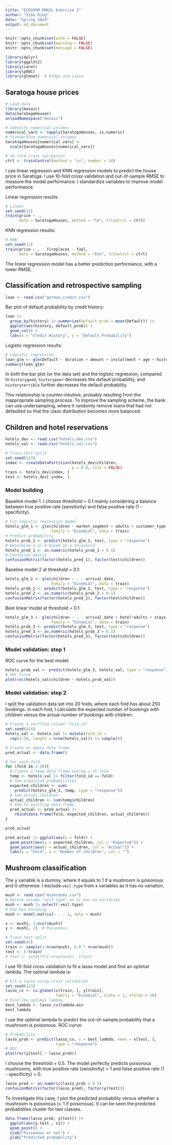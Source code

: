 ```yaml
---
title: "ECO395M DM&SL Exercise 2"
author: "Sibo Ding"
date: "Spring 2024"
output: md_document
---
```


```r
knitr::opts_chunk$set(echo = FALSE)
knitr::opts_chunk$set(warning = FALSE)
knitr::opts_chunk$set(message = FALSE)

library(dplyr)
library(ggplot2)
library(caret)
library(pROC)
library(glmnet)  # Ridge and Lasso
```

## Saratoga house prices
```r
# Load data
library(mosaic)
data(SaratogaHouses)
unloadNamespace("mosaic")

# Identify numerical columns
numerical_vars <- sapply(SaratogaHouses, is.numeric)
# Standardize numerical columns
SaratogaHouses[numerical_vars] <- 
  scale(SaratogaHouses[numerical_vars])

# 10-fold cross validation
ctrl <- trainControl(method = "cv", number = 10)
```

I use linear regression and KNN regression models to predict the house price in Saratoga. I use 10-fold cross validation and out-of-sample RMSE to measure the model performance. I standardize variables to improve model performance.  

Linear regression results:
```r
# Linear
set.seed(12)
train(price ~ ., 
      data = SaratogaHouses, method = "lm", trControl = ctrl)
```

KNN regression results:
```r
# KNN
set.seed(12)
train(price ~ . - fireplaces - fuel,
      data = SaratogaHouses, method = "knn", trControl = ctrl)
```

The linear regression model has a better prediction performance, with a lower RMSE.

## Classification and retrospective sampling
```r
loan <- read.csv("german_credit.csv")
```

Bar plot of default probability by credit history:  
```r
loan |>
  group_by(history) |> summarize(default_prob = mean(Default)) |>
  ggplot(aes(history, default_prob)) +
  geom_col() + 
  labs(x = "Credit History", y = "Default Probability")
```

Logistic regression results:  
```r
# Logistic regression
loan_glm <- glm(Default ~ duration + amount + installment + age + history + purpose + foreign, family = "binomial", data = loan)
summary(loan_glm)
```

In both the bar plot (or the data set) and the logistic regression, compared to `historygood`, `historypoor` decreases the default probability, and `historyterrible` further decreases the default probability.  

This relationship is counter-intuitive, probably resulting from the inappropriate sampling process. To improve the sampling scheme, the bank can use undersampling, where it randomly remove loans that had not defaulted so that the class distribution becomes more balanced.

## Children and hotel reservations
```r
hotels_dev <- read.csv("hotels_dev.csv")
hotels_val <- read.csv("hotels_val.csv")

# Train-test split
set.seed(123)
index <- createDataPartition(hotels_dev$children,
                             p = 0.8, list = FALSE)
train <- hotels_dev[index, ]
test <- hotels_dev[-index, ]
```

### Model building
Baseline model 1. I choose threshold = 0.1 mainly considering a balance between true positive rate (sensitivity) and false positive rate (1 - specificity).
```r
# Fit logistic regression model
hotels_glm_1 <- glm(children ~ market_segment + adults + customer_type + is_repeated_guest,
                    family = "binomial", data = train)
# Predict probability
hotels_prob_1 <- predict(hotels_glm_1, test, type = "response")
# Determine 1 or 0 based on a threshold
hotels_pred_1 <- as.numeric(hotels_prob_1 > 0.1)
# Confusion matrix
confusionMatrix(factor(hotels_pred_1), factor(test$children))
```

Baseline model 2 at threshold = 0.1:
```r
hotels_glm_2 <- glm(children ~ . - arrival_date,
                    family = "binomial", data = train)
hotels_prob_2 <- predict(hotels_glm_2, test, type = "response")
hotels_pred_2 <- as.numeric(hotels_prob_2 > 0.1)
confusionMatrix(factor(hotels_pred_2), factor(test$children))
```

Best linear model at threshold = 0.1:
```r
hotels_glm_3 <- glm(children ~ . - arrival_date + hotel*adults + stays_in_week_nights*adults + is_repeated_guest*market_segment + is_repeated_guest*reserved_room_type,
                    family = "binomial", data = train)
hotels_prob_3 <- predict(hotels_glm_3, test, type = "response")
hotels_pred_3 <- as.numeric(hotels_prob_3 > 0.1)
confusionMatrix(factor(hotels_pred_3), factor(test$children))
```

### Model validation: step 1
ROC curve for the best model:  
```r
hotels_prob_val <- predict(hotels_glm_3, hotels_val, type = "response")
# ROC curve
plot(roc(hotels_val$children ~ hotels_prob_val))
```

### Model validation: step 2
I split the validation data set into 20 folds, where each fold has about 250 bookings. In each fold, I calculate the expected number of bookings with children versus the actual number of bookings with children.  
```r
# Create a shuffled column "fold_id"
set.seed(424)
hotels_val <- hotels_val |> mutate(fold_id =
  rep(1:20, length = nrow(hotels_val)) |> sample())

# Create an empty data frame
pred_actual <- data.frame()

# For each fold
for (fold in 1:20){
  # Create a temp data frame saving i-th fold
  temp <- hotels_val |> filter(fold_id == fold)
  # Sum predicted probabilities
  expected_children <- sum(
    predict(hotels_glm_3, temp, type = "response"))
  # Sum actual children
  actual_children <- sum(temp$children)
  # Add to existing data frame
  pred_actual <- pred_actual |>
    rbind(data.frame(fold, expected_children, actual_children))
}

pred_actual

pred_actual |> ggplot(aes(x = fold)) +
  geom_point(aes(y = expected_children, col = "Expected")) +
  geom_point(aes(y = actual_children, col = "Actual")) +
  labs(x = "Fold", y = "Number of children", col = "")
```

## Mushroom classification
The y variable is a dummy, where it equals to 1 if a mushroom is poisonous and 0 otherwise. I exclude `veil.type` from x variables as it has no variation.  
```r
mush <- read.csv("mushrooms.csv")
# Delete column "veil.type" as it has no variation
mush <- mush |> select(-veil.type)
# One-hot encoding
mush <- model.matrix(~ . - 1, data = mush)

x <- mush[, 3:ncol(mush)]
y <- mush[, 2]  # Poisonous

# Train-test split
set.seed(42)
train <- sample(1:nrow(mush), 0.8 * nrow(mush))
test <- (-train)
# test <- setdiff(1:nrow(mush), train)
```

I use 10-fold cross validation to fit a lasso model and find an optimal lambda. The optimal lambda is:  
```r
# Fit a lasso using cross validation
set.seed(123)
lasso_cv <- cv.glmnet(x[train, ], y[train],
                      family = "binomial", alpha = 1, nfolds = 10)
# Find the optimal lambda
best_lambda <- lasso_cv$lambda.min
best_lambda
```

I use the optimal lambda to predict the out-of-sample probability that a mushroom is poisonous. ROC curve:  
```r
# Probability
lasso_prob <- predict(lasso_cv, s = best_lambda, newx = x[test, ],
                      type = "response")
# ROC
plot(roc(y[test] ~ lasso_prob))
```

I choose the threshold = 0.5. The model perfectly predicts poisonous mushrooms, with true positive rate (sensitivity) = 1 and false positive rate (1 - specificity) = 0.  
```r
lasso_pred <- as.numeric(lasso_prob > 0.5)
confusionMatrix(factor(lasso_pred), factor(y[test]))
```

To investigate this case, I plot the predicted probability versus whether a mushroom is poisonous (= 1 if poisonous). It can be seen the predicted probabilities cluster for two classes.  
```r
data.frame(lasso_prob, y[test]) |>
  ggplot(aes(y.test., s1)) +
  geom_point() +
  xlab("Poisonous or not") +
  ylab("Predicted probability")
```
